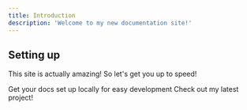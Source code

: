 ```yaml
---
title: Introduction
description: 'Welcome to my new documentation site!'
---
```


## Setting up

This site is actually amazing! So let's get you up to speed!

<CardGroup cols={2}>
  <Card
    title="How Did I Build This?"
    icon="pen-to-square"
    href="quickstart"
  >
    Get your docs set up locally for easy development
  </Card>
  <Card
    title="Study Lamp Project"
    icon="image"
    href="study-lamp/introduction"
  >
    Check out my latest project!
  </Card>
</CardGroup>
